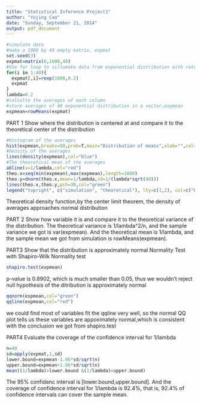 ```yaml
---
title: "Statistical Inference Project1"
author: "Yujing Cao"
date: "Sunday, September 21, 2014"
output: pdf_document
---
```


```r
#simulate data
#make a 1000 by 40 empty matrix, expmat
set.seed(3)
expmat=matrix(0,1000,40)
#Use for loop to sillumate data from exponential distribution with rate is 0.2
for(i in 1:40){
  expmat[,i]=rexp(1000,0.2)
  expmat
}
lambda=0.2
#calculte the averages of each column
#store averages of 40 exponential distribution in a vector,expmean
expmean=rowMeans(expmat)
```
PART 1
Show where the distribution is centered at and compare it to the theoretical center of the distribution
```r
#Histogram of the averages
hist(expmean,breaks=50,prob=T,main="Distribution of means",xlab="",col="pink")
#Density of the averages
lines(density(expmean),col="blue")
#The theoretical mean of the averages
abline(v=1/lambda,col="red")
theo.x=seq(min(expmean),max(expmean),length=1000)
theo.y=dnorm(theo.x,mean=1/lambda,sd=1/(lambda*sqrt(40)))
lines(theo.x,theo.y,pch=30,col="green")
legend("topright", c("simulation", "theoretical"), lty=c(1,2), col=c("blue", "green"))
```
Theoretical density function,by the center limit theorem, the density of averages approaches normal distribution

PART 2
Show how variable it is and compare it to the theoretical variance of the distribution.
The theoretical variance is 1/lambda^2/n, and the sample variance we got is var(expmean). And the theoretical mean is 1/lambda, and the sample mean we got from simulation is rowMeans(expmean).

PART3
Show that the distribution is approximately normal
Normality Test with Shapiro-Wilk Normality test
```r
shapiro.test(expmean)
```
p-value is 0.8902, which is much smaller than 0.05, thus we wouldn't reject null hypothesis of the ditribution is approximately normal
```r
qqnorm(expmean,col="green")
qqline(expmean,col="red")
```
we could find most of variables fit the qqline very well, so the normal QQ plot tells us these variables are appoximately normal,which is consistent with the conclusion we got from shapiro.test

PART4
Evaluate the coverage of the confidence interval for 1/lambda
```r
n=40
sd=apply(expmat,1,sd)
lower.bound=expmean-1.96*sd/sqrt(n)
upper.bound=expmean+1.96*sd/sqrt(n)
mean((1/lambda)>lower.bound &(1/lambda)<upper.bound)
```
The 95% confidenc interval is [lower.bound,upper.bound]. And the coverage of confidence interval for 1/lambda is 92.4%, that is, 92.4% of confidence intervals can cover the sample mean.



